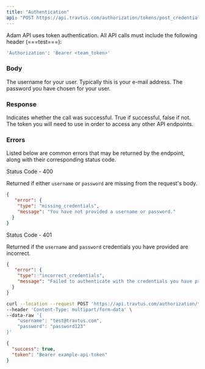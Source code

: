 ```yaml
---
title: "Authentication"
api: "POST https://api.travtus.com/authorization/tokens/post_credentials/"
---
```


Adam API uses token authentication. All API calls must include the following header (===test===):
```bash
'Authorization': 'Bearer <team_token>'
```

### Body

<ParamField body="username" type="string">
  The username for your user. Typically this is your e-mail address.
</ParamField>

<ParamField body="password" type="string">
  The password you have chosen for your user.
</ParamField>

### Response

<ResponseField name="success" type="boolean">
  Indicates whether the call was successful. True if successful, false if not.
</ResponseField>

<ResponseField name="token" type="string">
  The token you will need to use in order to access any other API endpoints.
</ResponseField>

### Errors
Listed below are common errors that may be returned by the endpoint, along with their corresponding status code.

Status Code - 400

Returned if either `username` or `password` are missing from the request's body.
```json Missing username or password
{
   "error": {
    "type": "missing_credentials",
    "message": "You have not provided a username or password."
  }
}
```

Status Code - 401

Returned if the `username` and `password` credentials you have provided are incorrect.
```json Incorrect credentials
{
   "error": {
    "type": "incorrect_credentials",
    "message": "Failed to authenticate with the credentials you have provided."
  }
}

```

<RequestExample>

```bash Example Request
curl --location --request POST 'https://api.travtus.com/authorization/tokens/post_credentials/' \
--header 'Content-Type: multipart/form-data' \
--data-raw '{
    "username": "test@travtus.com",
    "password": "password123"
}'
```

</RequestExample>

<ResponseExample>

```json Response
{
  "success": true,
  "token": "Bearer example-api-token"
}
```

</ResponseExample>
